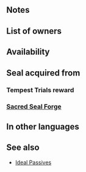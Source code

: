{{Passive
|name=Atk/Res Ideal
|type=A
|exclusive=0
|canUseMove=Infantry,Armored
|canUseWeapon={{WeaponList|All}}
|timingID=1
|abilityID=272
|randomTimestamp=2021-07-01T07:00:00Z
|properties=random_owner
|1name=Atk/Res Ideal 1
|alt1name=Atk Res Ideal 1
|1tagid=SID_攻撃魔防の万全1
|1effect=At start of combat, if unit's HP = 100% or if【Bonus】is active on unit, grants Atk/Res+3 to unit during combat.<br><br>【Bonus】<br>All effects that last "for 1 turn" or "that turn only." Includes bonuses granted by a skill like Rally or Hone and positive status effects (extra movement or effects like Dominance).
|1required=-
|1cost=60
|1promotionRarity=4
|1promotionTier=1
|intID1=2580
|sort1=22020
|value1=2
|randomMinLv1=21
|randomMaxLv1=30
|2name=Atk/Res Ideal 2
|alt2name=Atk Res Ideal 2
|2tagid=SID_攻撃魔防の万全2
|2effect=At start of combat, if unit's HP = 100% or if【Bonus】is active on unit, grants Atk/Res+4 to unit during combat.<br><br>【Bonus】<br>All effects that last "for 1 turn" or "that turn only." Includes bonuses granted by a skill like Rally or Hone and positive status effects (extra movement or effects like Dominance).
|2required=Atk/Res Ideal 1
|2cost=120
|2promotionRarity=5
|2promotionTier=1
|intID2=2581
|sort2=22021
|value2=4
|randomMinLv2=26
|randomMaxLv2=35
|3name=Atk/Res Ideal 3
|alt3name=Atk Res Ideal 3
|3tagid=SID_攻撃魔防の万全3
|3effect=At start of combat, if unit's HP = 100% or if【Bonus】is active on unit, grants Atk/Res+5 to unit during combat.<br><br>【Bonus】<br>All effects that last "for 1 turn" or "that turn only." Includes bonuses granted by a skill like Rally or Hone and positive status effects (extra movement or effects like Dominance).
|3required=Atk/Res Ideal 2
|3cost=240
|intID3=2582
|sort3=22022
|value3=6
|randomMinLv3=31
|4name=Atk/Res Ideal 4
|alt4name=Atk Res Ideal 4
|4tagid=SID_攻撃魔防の万全4
|4effect=At start of combat, if unit's HP = 100% or if【Bonus】is active on unit, grants Atk/Res+7 to unit during combat. At start of combat, if unit's HP = 100% and【Bonus】is active on unit, grants an additional Atk/Res+2 to unit during combat.<br><br>【Bonus】<br>All effects that last "for 1 turn" or "that turn only." Includes bonuses granted by a skill like Rally or Hone and positive status effects (extra movement or effects like Dominance).
|4required=Atk/Res Ideal 3
|4cost=300
|intID4=2583
|sort4=22023
|value4=8
|randomMinLv4=36
}}
==Notes==
{{Temporary buffs}}
{{EffectfromBonus}}

==List of owners==
{{Skill Hero List}}
==Availability==
{{PassiveFocusList}}
{{PassiveDistributionList}}
{{PassiveCombatManualList}}
==Seal acquired from==
===Tempest Trials reward===
{{Tempest Trials seal reward}}
===[[Sacred Seal Forge]]===
{{SealCosts
|seals=Atk/Res Ideal 1;Atk/Res Ideal 2;Atk/Res Ideal 3
|badgeColor=Transparent
|costs1=20;100;20
|costs2=60;200;50
|costs3=400;1000;100
}}
==In other languages==
{{OtherLanguages
|english=Atk/Res Ideal
|japanese=攻撃魔防の万全
|german=Agr./Res.-Ideal
|spanishEU=Ata/Res ideal
|spanishLA=Atq./Res. ideal
|french=Idéal Atq/Rés
|italian=Att/Res ideali
|chineseTW=攻擊魔防萬全
|portuguese=Atq./Res. ideal
}}
==See also==
{{See also skills|cond=Description LIKE '%if unit_s HP = 100%grants Atk/Res+%' OR Description LIKE '%if%bonus%active on unit%grants Atk/Res+%during combat%'|columns=3}}
* [[Skill families#Ideal|Ideal Passives]]
{{Seals Navbox}}
{{Passives Navbox|A}}